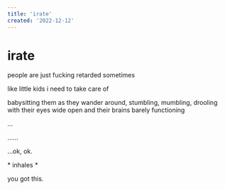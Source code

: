 ```yaml
---
title: 'irate'
created: '2022-12-12'
---
```


# irate

people are just fucking retarded sometimes

like little kids i need to take care of

babysitting them as they wander around, stumbling, mumbling,
drooling with their eyes wide open and their brains barely functioning

...

......

...ok, ok.

\* inhales \*

you got this.
